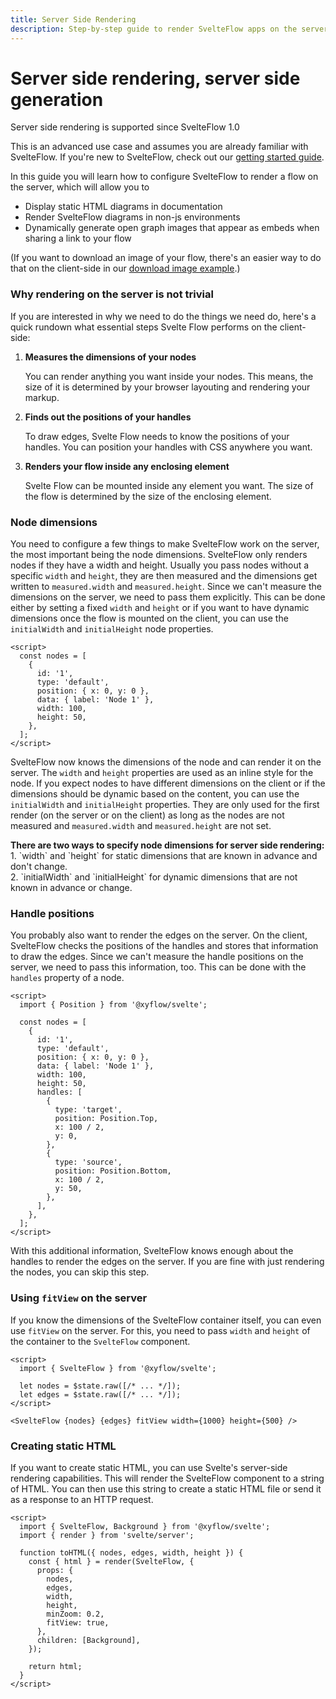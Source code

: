 ```yaml
---
title: Server Side Rendering
description: Step-by-step guide to render SvelteFlow apps on the server for displaying static flows, dynamically generating images from flows, or rendering graphs in non-javascript environments
---
```


# Server side rendering, server side generation


<Callout type="info">Server side rendering is supported since SvelteFlow 1.0</Callout>

This is an advanced use case and assumes you are already familiar with SvelteFlow. If you're new to SvelteFlow, check out our [getting started guide](/learn/getting-started/key-concepts).

In this guide you will learn how to configure SvelteFlow to render a flow on the server, which will allow you to

- Display static HTML diagrams in documentation
- Render SvelteFlow diagrams in non-js environments
- Dynamically generate open graph images that appear as embeds when sharing a link to your flow

(If you want to download an image of your flow, there's an easier way to do that on the client-side in our [download image example](/examples/misc/download-image).)

### Why rendering on the server is not trivial

If you are interested in why we need to do the things we need do, here's a quick rundown what essential steps Svelte Flow performs on the client-side:

1. **Measures the dimensions of your nodes**

   You can render anything you want inside your nodes. This means, the size of it is determined by your browser layouting and rendering your markup.

2. **Finds out the positions of your handles**

   To draw edges, Svelte Flow needs to know the positions of your handles. You can position your handles with CSS anywhere you want.

3. **Renders your flow inside any enclosing element**

   Svelte Flow can be mounted inside any element you want. The size of the flow is determined by the size of the enclosing element.

### Node dimensions

You need to configure a few things to make SvelteFlow work on the server, the most important being the node dimensions. SvelteFlow only renders nodes if they have a width and height. Usually you pass nodes without a specific `width` and `height`, they are then measured and the dimensions get written to `measured.width` and `measured.height`. Since we can't measure the dimensions on the server, we need to pass them explicitly. This can be done either by setting a fixed `width` and `height` or if you want to have dynamic dimensions once the flow is mounted on the client, you can use the `initialWidth` and `initialHeight` node properties.

```svelte
<script>
  const nodes = [
    {
      id: '1',
      type: 'default',
      position: { x: 0, y: 0 },
      data: { label: 'Node 1' },
      width: 100,
      height: 50,
    },
  ];
</script>
```

SvelteFlow now knows the dimensions of the node and can render it on the server. The `width` and `height` properties are used as an inline style for the node. If you expect nodes to have different dimensions on the client or if the dimensions should be dynamic based on the content, you can use the `initialWidth` and `initialHeight` properties. They are only used for the first render (on the server or on the client) as long as the nodes are not measured and `measured.width` and `measured.height` are not set.

<Callout type="default">
  <strong>
    There are two ways to specify node dimensions for server side rendering:
  </strong>
  <div>
    1. `width` and `height` for static dimensions that are known in advance and don't
    change.
  </div>
  <div>
    2. `initialWidth` and `initialHeight` for dynamic dimensions that are not known in
    advance or change.
  </div>
</Callout>

### Handle positions

You probably also want to render the edges on the server. On the client, SvelteFlow checks the positions of the handles and stores that information to draw the edges. Since we can't measure the handle positions on the server, we need to pass this information, too. This can be done with the `handles` property of a node.

```svelte
<script>
  import { Position } from '@xyflow/svelte';

  const nodes = [
    {
      id: '1',
      type: 'default',
      position: { x: 0, y: 0 },
      data: { label: 'Node 1' },
      width: 100,
      height: 50,
      handles: [
        {
          type: 'target',
          position: Position.Top,
          x: 100 / 2,
          y: 0,
        },
        {
          type: 'source',
          position: Position.Bottom,
          x: 100 / 2,
          y: 50,
        },
      ],
    },
  ];
</script>
```

With this additional information, SvelteFlow knows enough about the handles to render the edges on the server. If you are fine with just rendering the nodes, you can skip this step.

### Using `fitView` on the server

If you know the dimensions of the SvelteFlow container itself, you can even use `fitView` on the server. For this, you need to pass `width` and `height` of the container to the `SvelteFlow` component.

```svelte
<script>
  import { SvelteFlow } from '@xyflow/svelte';

  let nodes = $state.raw([/* ... */]);
  let edges = $state.raw([/* ... */]);
</script>

<SvelteFlow {nodes} {edges} fitView width={1000} height={500} />
```

### Creating static HTML

If you want to create static HTML, you can use Svelte's server-side rendering capabilities. This will render the SvelteFlow component to a string of HTML. You can then use this string to create a static HTML file or send it as a response to an HTTP request.

```svelte
<script>
  import { SvelteFlow, Background } from '@xyflow/svelte';
  import { render } from 'svelte/server';

  function toHTML({ nodes, edges, width, height }) {
    const { html } = render(SvelteFlow, {
      props: {
        nodes,
        edges,
        width,
        height,
        minZoom: 0.2,
        fitView: true,
      },
      children: [Background],
    });

    return html;
  }
</script>
```
